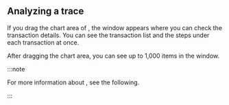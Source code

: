 ## Analyzing a trace

If you drag the chart area of <Cmdname sid="transaction_map" />, the <Cmdname sid="TTL06209" className="uitext" /> window appears where you can check the transaction details. You can see the transaction list and the steps under each transaction at once.

After dragging the chart area, you can see up to 1,000 items in the <Cmdname sid="TTL06209" className="uitext" /> window.

:::note

For more information about <Cmdname sid="TTL06209" className="uitext" />, see <Link to="dashboard-hitmap-trace">the following</Link>.

:::
